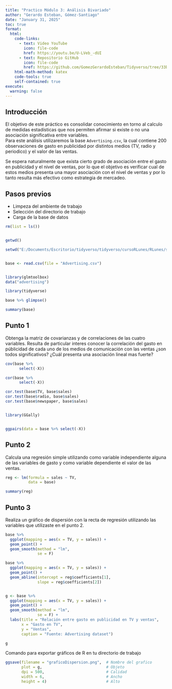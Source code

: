 ---
title: "Practico Módulo 3: Análisis Bivariado"
author: "Gerardo Esteban, Gómez-Santiago"
date: "January 31, 2025"
toc: true
format: 
  html:
    code-links:
      - text: Video YouTube
        icon: file-code
        href: https://youtu.be/U-LVeb_-dUI
      - text: Repositorio GitHub
        icon: file-code
        href: https://github.com/GomezGerardoEsteban/Tidyverso/tree/33b01e7afeeea90655306bd83e988b0d51d275e9/PracticosTallerR/Modulo3
    html-math-method: katex
    code-tools: true
    self-contained: true
execute:
  warning: false
---

## Introducción

El objetivo de este práctico es consolidar conocimiento en torno al calculo de medidas estadísticas que nos permiten afirmar si existe
o no una asociación significativa entre variables.\
Para este análisis utilizaremos la base `Advertising.csv`, la cual contiene 200 observaciones de gasto en publicidad por distintos medios (TV, radio y periodico) y el valor de las ventas.

Se espera naturalmente que exista cierto grado de asociación entre el gasto en publicidad y el nivel de ventas, por lo que el objetivo es verificar cual de estos medios presenta una mayor asociación con el nivel de ventas y por lo tanto resulta más efectivo como estrategia de mercadeo.

## Pasos previos

- Limpeza del ambiente de trabajo
- Selección del directorio de trabajo
- Carga de la base de datos

```{r}

rm(list = ls())


getwd()

setwd("E:/Documents/Escritorio/tidyverso/tidyverso/cursoRLunes/RLunes/scripts/bases/taller3/bases")


base <- read.csv(file = "Advertising.csv")


library(glmtoolbox)
data("advertising")

library(tidyverse)

base %>% glimpse()

summary(base)

```

## Punto 1
 
Obtenga la matriz de covarianzas y de correlaciones de las cuatro variables. Resulta de particular interes conocer la correlación del gasto en públicidad de cada uno de los medios de comunicación con las ventas ¿son todos significativos? ¿Cuál presenta una asociación lineal mas fuerte?

```{r}

cov(base %>% 
      select(-X))

cor(base %>% 
      select(-X))

cor.test(base$TV, base$sales)
cor.test(base$radio, base$sales)
cor.test(base$newspaper, base$sales)


library(GGally)


ggpairs(data = base %>% select(-X))

```

## Punto 2 

Calcula una regresión simple utilizando como variable independiente alguna de las variables de gasto y como variable dependiente el valor de las ventas.

```{r}

reg <- lm(formula = sales ~ TV,
          data = base)

summary(reg)

```

## Punto 3 

Realiza un gráfico de dispersión con la recta de regresión utilizando las variables que utilizaste en el punto 2.

```{r}

base %>% 
  ggplot(mapping = aes(x = TV, y = sales)) +
  geom_point() +
  geom_smooth(method = "lm",
              se = F)

base %>% 
  ggplot(mapping = aes(x = TV, y = sales)) +
  geom_point() +
  geom_abline(intercept = reg$coefficients[1],
              slope = reg$coefficients[2])


g <- base %>% 
  ggplot(mapping = aes(x = TV, y = sales)) +
  geom_point() +
  geom_smooth(method = "lm",
              se = F) +
  labs(title = "Relación entre gasto en publicidad en TV y ventas",
       x = "Gasto en TV",
       y = "Ventas",
       caption = "Fuente: Advertising dataset")

g

```

Comando para exportar gráficos de R en tu directorio de trabajo

```{r}

ggsave(filename = "graficoDispersion.png",  # Nombre del grafico
       plot = g,                            # Objeto
       dpi = 500,                           # Calidad
       width = 6,                           # Ancho
       height = 4)                          # Alto


```



